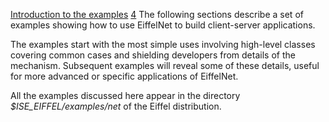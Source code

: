 [[Property:title|Introduction to the examples]]
[[Property:weight|4]]
The following sections describe a set of examples showing how to use EiffelNet to build client-server applications.

The examples start with the most simple uses involving high-level classes covering common cases and shielding developers from details of the mechanism. Subsequent examples will reveal some of these details, useful for more advanced or specific applications of EiffelNet.

All the examples discussed here appear in the directory ''$ISE_EIFFEL/examples/net'' of the Eiffel distribution. 

{{warning| '''Caution''': On Windows, the `advanced' and the `same_mach' are not working since they are using specific code to Unix Operating systems. }}




